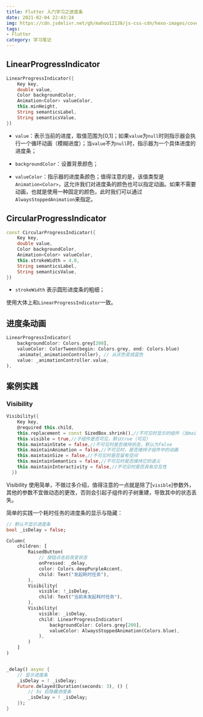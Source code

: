 ```yaml
---
title: Flutter 入门学习之进度条
date: 2021-02-04 22:43:24
img: https://cdn.jsdelivr.net/gh/mahoo12138/js-css-cdn/hexo-images/cover/flutter.png
tags: 
- Flutter
category: 学习笔记
---
```


## LinearProgressIndicator

```dart
LinearProgressIndicator({
    Key key,
    double value,
    Color backgroundColor,
    Animation<Color> valueColor,
    this.minHeight,
    String semanticsLabel,
    String semanticsValue,
}) 
```

+ `value`：表示当前的进度，取值范围为[0,1]；如果`value`为`null`时则指示器会执行一个循环动画（模糊进度）；当`value`不为`null`时，指示器为一个具体进度的进度条；

+ `backgroundColor`：设置背景颜色；
+ `valueColor`：指示器的进度条颜色；值得注意的是，该值类型是`Animation<Color>`，这允许我们对进度条的颜色也可以指定动画。如果不需要动画，也就是使用一种固定的颜色，此时我们可以通过`AlwaysStoppedAnimation`来指定。

## CircularProgressIndicator

```dart
const CircularProgressIndicator({
    Key key,
    double value,
    Color backgroundColor,
    Animation<Color> valueColor,
    this.strokeWidth = 4.0,
    String semanticsLabel,
    String semanticsValue,
})
```

+ `strokeWidth` 表示圆形进度条的粗细；

使用大体上和`LinearProgressIndicator`一致。

## 进度条动画

```dart
LinearProgressIndicator(
    backgroundColor: Colors.grey[200],
    valueColor: ColorTween(begin: Colors.grey, end: Colors.blue)
    .animate(_animationController), // 从灰色变成蓝色
    value: _animationController.value,
),
```

## 案例实践

### Visibility

```dart
Visibility({
    Key key,
    @required this.child,
    this.replacement = const SizedBox.shrink(),//不可见时显示的组件（当maintainState=false）
    this.visible = true,//子组件是否可见，默认true（可见）
    this.maintainState = false,//不可见时是否维持状态，默认为false
    this.maintainAnimation = false,//不可见时，是否维持子组件中的动画
    this.maintainSize = false,//不可见时是否留有空间
    this.maintainSemantics = false,//不可见时是否维持它的语义
    this.maintainInteractivity = false,//不可见时是否具有交互性
  })
```

Visibility 使用简单，不做过多介绍，值得注意的一点就是除了[`visible`]参数外，其他的参数不宜做动态的更改，否则会引起子组件的子树重建，导致其中的状态丢失。

简单的实践一个耗时任务的进度条的显示与隐藏：

```dart
// 默认不显示进度条
bool _isDelay = false;

Column(
    children: [
        RaisedButton(
            // 按钮点击后改变状态
            onPressed: _delay,
            color: Colors.deepPurpleAccent,
            child: Text("发起耗时任务"),
        ),
        Visibility(
            visible: !_isDelay,
            child: Text("当前未发起耗时任务"),
        ),
        Visibility(
            visible: _isDelay,
            child: LinearProgressIndicator(
                backgroundColor: Colors.grey[200],
                valueColor: AlwaysStoppedAnimation(Colors.blue),
            ),
        )  
    ]
)


_delay() async {
    // 显示进度条
    _isDelay = ! _isDelay;
    Future.delayed(Duration(seconds: 3), () {
        // 3s 后隐藏进度条
        _isDelay = ! _isDelay;
    });
}
```

